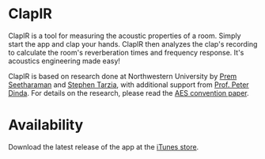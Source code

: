 = ClapIR = 
ClapIR is a tool for measuring the acoustic properties of a
room. Simply start the app and clap your hands. ClapIR then analyzes
the clap's recording to calculate the room's reverberation times and
frequency response. It's acoustics engineering made easy!

ClapIR is based on research done at Northwestern University by
[http://prem.seeth.org Prem Seetharaman] and [http://stevetarzia.com Stephen Tarzia], with additional support from [http://pdinda.org Prof. Peter Dinda].  For details on the research, please read the
[http://stevetarzia.com/papers/AES_ClapIR.pdf AES convention paper].

= Availability =
Download the latest release of the app at the [http://itunes.apple.com/us/app/clapir-acoustics-measurement/id521153051 iTunes store].